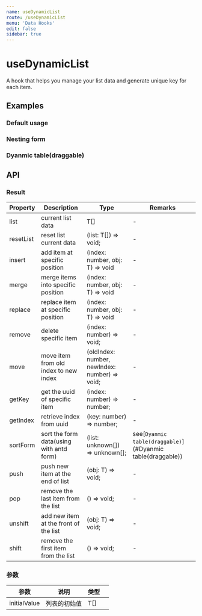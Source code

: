 ```yaml
---
name: useDynamicList
route: /useDynamicList
menu: 'Data Hooks'
edit: false
sidebar: true
---
```







# useDynamicList

A hook that helps you manage your list data and generate unique key for each item.

## Examples

### Default usage

<JackBox tsCode={Demo1Tsx} jsCode={Demo1Jsx} demoName='Default usage' description='a form that can add/remove fields dynamically'>
  <Demo1 />
</JackBox>

### Nesting form

<JackBox tsCode={Demo2Tsx} jsCode={Demo2Jsx} demoName='Nesting form' description='nesting dynamic form in a set of form groups'>
  <Demo2 />
</JackBox>

### Dyanmic table(draggable)

<JackBox tsCode={Demo3Tsx} jsCode={Demo3Jsx} demoName='Dyanmic table(draggable)' description='using antd table to build dynamic table form'>
  <Demo3 />
</JackBox>

## API

### Result

| Property | Description                                         | Type                 | Remarks  |
|--------------|--------------|----------------------|---------------|
| list      | current list data | T[]              | - |
| resetList  | reset list current data    | (list: T[]) => void;          | - |
| insert        | add item at specific position | (index: number, obj: T) => void                | - |
| merge         | merge items into specific position | (index: number, obj: T) => void | - |
| replace          | replace item at specific position         | (index: number, obj: T) => void          | - |
| remove   | delete specific item     | (index: number) => void;          | - |
| move | move item from old index to new index     | (oldIndex: number, newIndex: number) => void;          | - |
| getKey  | get the uuid of specific item    | (index: number) => number;           | - |
| getIndex  | retrieve index from uuid    | (key: number) => number;           | - |
| sortForm  | sort the form data(using with antd form)     | (list: unknown[]) => unknown[];           | see[`Dyanmic table(draggable)`](#Dyanmic table(draggable)) |
| push  | push new item at the end of list     | (obj: T) => void;          | - |
| pop  | remove the last item from the list     | () => void;          | - |
| unshift  | add new item at the front of the list    | (obj: T) => void;          | - |
| shift  | remove the first item from the list     | () => void;          | - |

### 参数

| 参数         | 说明         | 类型                 |   |
|--------------|--------------|----------------------|---|
| initialValue      | 列表的初始值 | T[]              |   |